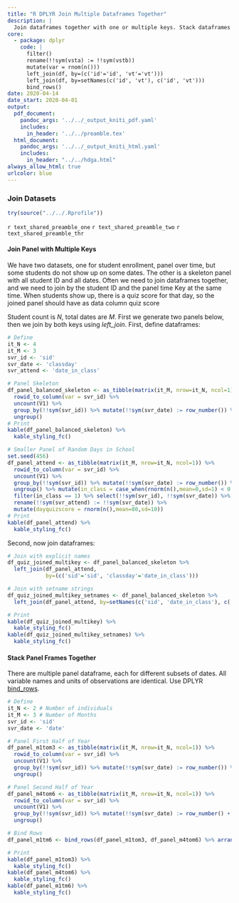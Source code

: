 ```yaml
---
title: "R DPLYR Join Multiple Dataframes Together"
description: |
  Join dataframes together with one or multiple keys. Stack dataframes together.
core:
  - package: dplyr
    code: |
      filter()
      rename(!!sym(vsta) := !!sym(vstb))
      mutate(var = rnom(n()))
      left_join(df, by=(c('id'='id', 'vt'='vt')))
      left_join(df, by=setNames(c('id', 'vt'), c('id', 'vt')))
      bind_rows()
date: 2020-04-14
date_start: 2020-04-01
output:
  pdf_document:
    pandoc_args: '../../_output_kniti_pdf.yaml'
    includes:
      in_header: '../../preamble.tex'
  html_document:
    pandoc_args: '../../_output_kniti_html.yaml'
    includes:
      in_header: "../../hdga.html"
always_allow_html: true
urlcolor: blue
---
```


### Join Datasets

```r
try(source("../../.Rprofile"))
```

`r text_shared_preamble_one`
`r text_shared_preamble_two`
`r text_shared_preamble_thr`

#### Join Panel with Multiple Keys

We have two datasets, one for student enrollment, panel over time, but some students do not show up on some dates. The other is a skeleton panel with all student ID and all dates. Often we need to join dataframes together, and we need to join by the student ID and the panel time Key at the same time. When students show up, there is a quiz score for that day, so the joined panel should have as data column quiz score

Student count is $N$, total dates are $M$. First we generate two panels below, then we join by both keys using *left_join*. First, define dataframes:

```r
# Define
it_N <- 4
it_M <- 3
svr_id <- 'sid'
svr_date <- 'classday'
svr_attend <- 'date_in_class'

# Panel Skeleton
df_panel_balanced_skeleton <- as_tibble(matrix(it_M, nrow=it_N, ncol=1)) %>%
  rowid_to_column(var = svr_id) %>%
  uncount(V1) %>%
  group_by(!!sym(svr_id)) %>% mutate(!!sym(svr_date) := row_number()) %>%
  ungroup()
# Print
kable(df_panel_balanced_skeleton) %>%
  kable_styling_fc()

# Smaller Panel of Random Days in School
set.seed(456)
df_panel_attend <- as_tibble(matrix(it_M, nrow=it_N, ncol=1)) %>%
  rowid_to_column(var = svr_id) %>%
  uncount(V1) %>%
  group_by(!!sym(svr_id)) %>% mutate(!!sym(svr_date) := row_number()) %>%
  ungroup() %>% mutate(in_class = case_when(rnorm(n(),mean=0,sd=1) < 0 ~ 1, TRUE ~ 0)) %>%
  filter(in_class == 1) %>% select(!!sym(svr_id), !!sym(svr_date)) %>%
  rename(!!sym(svr_attend) := !!sym(svr_date)) %>%
  mutate(dayquizscore = rnorm(n(),mean=80,sd=10))
# Print
kable(df_panel_attend) %>%
  kable_styling_fc()
```

Second, now join dataframes:

```r
# Join with explicit names
df_quiz_joined_multikey <- df_panel_balanced_skeleton %>%
  left_join(df_panel_attend,
            by=(c('sid'='sid', 'classday'='date_in_class')))

# Join with setname strings
df_quiz_joined_multikey_setnames <- df_panel_balanced_skeleton %>%
  left_join(df_panel_attend, by=setNames(c('sid', 'date_in_class'), c('sid', 'classday')))

# Print
kable(df_quiz_joined_multikey) %>%
  kable_styling_fc()
kable(df_quiz_joined_multikey_setnames) %>%
  kable_styling_fc()
```

#### Stack Panel Frames Together

There are multiple panel dataframe, each for different subsets of dates. All variable names and units of observations are identical. Use DPLYR [bind_rows](https://dplyr.tidyverse.org/reference/bind.html).

```r
# Define
it_N <- 2 # Number of individuals
it_M <- 3 # Number of Months
svr_id <- 'sid'
svr_date <- 'date'

# Panel First Half of Year
df_panel_m1tom3 <- as_tibble(matrix(it_M, nrow=it_N, ncol=1)) %>%
  rowid_to_column(var = svr_id) %>%
  uncount(V1) %>%
  group_by(!!sym(svr_id)) %>% mutate(!!sym(svr_date) := row_number()) %>%
  ungroup()

# Panel Second Half of Year
df_panel_m4tom6 <- as_tibble(matrix(it_M, nrow=it_N, ncol=1)) %>%
  rowid_to_column(var = svr_id) %>%
  uncount(V1) %>%
  group_by(!!sym(svr_id)) %>% mutate(!!sym(svr_date) := row_number() + 3) %>%
  ungroup()

# Bind Rows
df_panel_m1tm6 <- bind_rows(df_panel_m1tom3, df_panel_m4tom6) %>% arrange(!!!syms(c(svr_id, svr_date)))

# Print
kable(df_panel_m1tom3) %>%
  kable_styling_fc()
kable(df_panel_m4tom6) %>%
  kable_styling_fc()
kable(df_panel_m1tm6) %>%
  kable_styling_fc()
```

